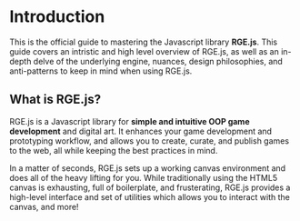 # Introduction

This is the official guide to mastering the Javascript library **RGE.js**. This guide covers an intristic and high level overview of RGE.js, as well as an in-depth delve of the underlying engine, nuances, design philosophies, and anti-patterns to keep in mind when using RGE.js.

## What is RGE.js?
RGE.js is a Javascript library for **simple and intuitive OOP game development** and digital art. It enhances your game development and prototyping workflow, and allows you to create, curate, and publish games to the web, all while keeping the best practices in mind.

In a matter of seconds, RGE.js sets up a working canvas environment and does all of the heavy lifting for you. While traditionally using the HTML5 canvas is exhausting, full of boilerplate, and frusterating, RGE.js provides a high-level interface and set of utilities which allows you to interact with the canvas, and more!